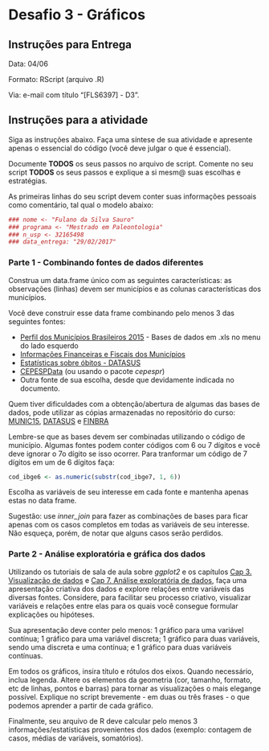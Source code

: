 #  Desafio 3 - Gráficos

## Instruções para Entrega

Data: 04/06

Formato: RScript (arquivo .R)

Via: e-mail com título "[FLS6397] - D3".

## Instruções para a atividade

Siga as instruções abaixo. Faça uma síntese de sua atividade e apresente apenas o essencial do código (você deve julgar o que é essencial).

Documente __TODOS__ os seus passos no arquivo de script. Comente no seu script __TODOS__ os seus passos e explique a si mesm@ suas escolhas e estratégias.

As primeiras linhas do seu script devem conter suas informações pessoais como comentário, tal qual o modelo abaixo:

```r
### nome <- "Fulano da Silva Sauro"
### programa <- "Mestrado em Paleontologia"
### n_usp <- 32165498
### data_entrega: "29/02/2017"
```

### Parte 1 - Combinando fontes de dados diferentes

Construa um data.frame único com as seguintes características: as observações (linhas) devem ser municípios e as colunas características dos municípios.

Você deve construir esse data frame combinando pelo menos 3 das seguintes fontes:

- [Perfil dos Municípios Brasileiros 2015](http://www.ibge.gov.br/home/estatistica/economia/perfilmunic/2015/default.shtm) - Bases de dados em .xls no menu do lado esquerdo
- [Informações Financeiras e Fiscais dos Municípios](https://siconfi.tesouro.gov.br/siconfi/pages/public/consulta_finbra/finbra_list.jsf)
- [Estatísticas sobre óbitos - DATASUS](http://tabnet.datasus.gov.br/cgi/deftohtm.exe?sim/cnv/pobt10br.def)
- [CEPESPData](http://www.cepesp.io/cepesp-data/) (ou usando o pacote _cepespr_)
- Outra fonte de sua escolha, desde que devidamente indicada no documento.

Quem tiver dificuldades com a obtenção/abertura de algumas das bases de dados, pode utilizar as cópias armazenadas no repositório do curso: [MUNIC15](https://raw.githubusercontent.com/leobarone/FLS6397/master/data/Base_MUNIC_2015_xls.zip), [DATASUS](https://raw.githubusercontent.com/JonnyPhillips/FLS6397_2019/master/data/data_sus.csv) e [FINBRA](https://raw.githubusercontent.com/leobarone/FLS6397/master/data/receitas_orc_finbra.zip)

Lembre-se que as bases devem ser combinadas utilizando o código de município. Algumas fontes podem conter códigos com 6 ou 7 dígitos e você deve ignorar o 7o dígito se isso ocorrer. Para tranformar um código de 7 dígitos em um de 6 dígitos faça:

```r
cod_ibge6 <- as.numeric(substr(cod_ibge7, 1, 6))
```

Escolha as variáveis de seu interesse em cada fonte e mantenha apenas estas no data frame.

Sugestão: use _inner\_join_ para fazer as combinações de bases para ficar apenas com os casos completos em todas as variáveis de seu interesse. Não esqueça, porém, de notar que alguns casos serão perdidos.

### Parte 2 - Análise exploratória e gráfica dos dados

Utilizando os tutoriais de sala de aula sobre _ggplot2_ e os capítulos [Cap 3. Visualização de dados](http://r4ds.had.co.nz/data-visualisation.html) e [Cap 7. Análise exploratória de dados](http://r4ds.had.co.nz/exploratory-data-analysis.html), faça uma apresentação criativa dos dados e explore relações entre variáveis das diversas fontes. Considere, para facilitar seu processo criativo, visualizar variáveis e relações entre elas para os quais você consegue formular explicações ou hipóteses.

Sua apresentação deve conter pelo menos: 1 gráfico para uma variável contínua; 1 gráfico para uma variável discreta; 1 gráfico para duas variáveis, sendo uma discreta e uma contínua; e 1 gráfico para duas variáveis contínuas.

Em todos os gráficos, insira título e rótulos dos eixos. Quando necessário, inclua legenda. Altere os elementos da geometria (cor, tamanho, formato, etc de linhas, pontos e barras) para tornar as visualizações o mais elegange possível. Explique no script brevemente - em duas ou três frases - o que podemos aprender a partir de cada gráfico.

Finalmente, seu arquivo de R deve calcular pelo menos 3 informações/estatísticas provenientes dos dados (exemplo: contagem de casos, médias de variáveis, somatórios).
